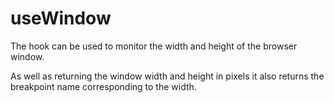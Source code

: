 
# useWindow

<div className="large">
  The hook can be used to monitor the width and height of the browser window.
</div>

As well as returning the window width and height in pixels it also returns
the breakpoint name corresponding to the width.

<Example
  Component={Component}
  code={Source}
  expand
/>
